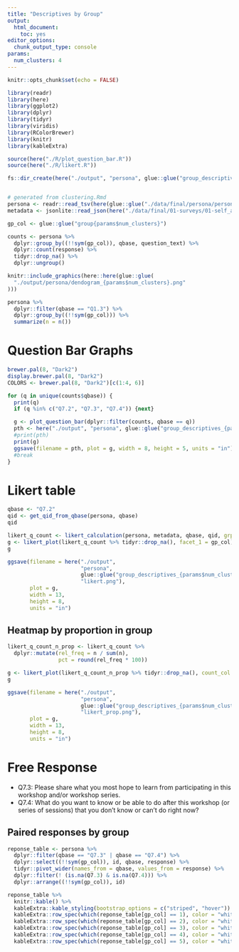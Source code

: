 ```yaml
---
title: "Descriptives by Group"
output: 
  html_document: 
    toc: yes
editor_options: 
  chunk_output_type: console
params:
  num_clusters: 4
---
```


```r
knitr::opts_chunk$set(echo = FALSE)

library(readr)
library(here)
library(ggplot2)
library(dplyr)
library(tidyr)
library(viridis)
library(RColorBrewer)
library(knitr)
library(kableExtra)

source(here("./R/plot_question_bar.R"))
source(here("./R/likert.R"))

fs::dir_create(here("./output", "persona", glue::glue("group_descriptives_{params$num_clusters}")), recurse = TRUE)


# generated from clustering.Rmd
persona <- readr::read_tsv(here(glue::glue("./data/final/persona/persona_group_{params$num_clusters}.tsv")))
metadata <- jsonlite::read_json(here("./data/final/01-surveys/01-self_assessment_persona_metadata.json"))

gp_col <- glue::glue("group{params$num_clusters}")

counts <- persona %>%
  dplyr::group_by((!!sym(gp_col)), qbase, question_text) %>%
  dplyr::count(response) %>%
  tidyr::drop_na() %>%
  dplyr::ungroup()
```

```r
knitr::include_graphics(here::here(glue::glue(
  "./output/persona/dendogram_{params$num_clusters}.png"
)))
```


```r
persona %>%
  dplyr::filter(qbase == "Q1.3") %>%
  dplyr::group_by((!!sym(gp_col))) %>%
  summarize(n = n())
```

# Question Bar Graphs

```r
brewer.pal(8, "Dark2")
display.brewer.pal(8, "Dark2")
COLORS <- brewer.pal(8, "Dark2")[c(1:4, 6)]
```


```r
for (q in unique(counts$qbase)) {
  print(q)
  if (q %in% c("Q7.2", "Q7.3", "Q7.4")) {next}

  g <- plot_question_bar(dplyr::filter(counts, qbase == q))
  pth <- here("./output", "persona", glue::glue("group_descriptives_{params$num_clusters}"), glue::glue("{q}.png"))
  #print(pth)
  print(g)
  ggsave(filename = pth, plot = g, width = 8, height = 5, units = "in")
  #break
}
```

# Likert table

```r
qbase <- "Q7.2"
qid <- get_qid_from_qbase(persona, qbase)
qid

likert_q_count <- likert_calculation(persona, metadata, qbase, qid, grp_var = gp_col)
g <- likert_plot(likert_q_count %>% tidyr::drop_na(), facet_1 = gp_col)
g
```

```r
ggsave(filename = here("./output",
                       "persona",
                       glue::glue("group_descriptives_{params$num_clusters}"),
                       "likert.png"),
       plot = g,
       width = 13,
       height = 8,
       units = "in")
```

## Heatmap by proportion in group

```r
likert_q_count_n_prop <- likert_q_count %>%
  dplyr::mutate(rel_freq = n / sum(n),
                pct = round(rel_freq * 100))
```

```r
g <- likert_plot(likert_q_count_n_prop %>% tidyr::drop_na(), count_col = "pct", facet_1 = gp_col)
g
```

```r
ggsave(filename = here("./output",
                       "persona",
                       glue::glue("group_descriptives_{params$num_clusters}"),
                       "likert_prop.png"),
       plot = g,
       width = 13,
       height = 8,
       units = "in")
```

# Free Response

- Q7.3: Please share what you most hope to learn from participating in this workshop and/or workshop series. 
- Q7.4: What do you want to know or be able to do after this workshop (or series of sessions) that you don't know or can't do right now?

## Paired responses by group


```r
reponse_table <- persona %>%
  dplyr::filter(qbase == "Q7.3" | qbase == "Q7.4") %>%
  dplyr::select((!!sym(gp_col)), id, qbase, response) %>%
  tidyr::pivot_wider(names_from = qbase, values_from = response) %>%
  dplyr::filter(! (is.na(Q7.3) & is.na(Q7.4))) %>%
  dplyr::arrange((!!sym(gp_col)), id)

reponse_table %>%
  knitr::kable() %>%
  kableExtra::kable_styling(bootstrap_options = c("striped", "hover")) %>%
  kableExtra::row_spec(which(reponse_table[gp_col] == 1), color = "white", background = .GlobalEnv$COLORS[1]) %>%
  kableExtra::row_spec(which(reponse_table[gp_col] == 2), color = "white", background = .GlobalEnv$COLORS[2]) %>%
  kableExtra::row_spec(which(reponse_table[gp_col] == 3), color = "white", background = .GlobalEnv$COLORS[3]) %>%
  kableExtra::row_spec(which(reponse_table[gp_col] == 4), color = "white", background = .GlobalEnv$COLORS[4]) %>%
  kableExtra::row_spec(which(reponse_table[gp_col] == 5), color = "white", background = .GlobalEnv$COLORS[5])
  
```
